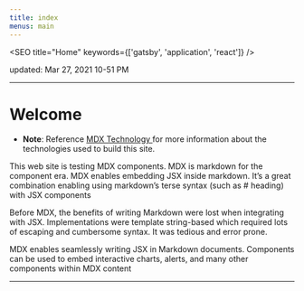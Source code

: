 ```yaml
---
title: index
menus: main
---
```




<SEO title="Home" keywords={['gatsby', 'application', 'react']} />

updated: Mar 27, 2021 10-51 PM

---

# Welcome

- **Note**: Reference  [MDX Technology ](/links) for more information about the technologies  used to build this site.

This web site is testing MDX components. MDX is markdown for the component era. MDX enables embedding JSX inside markdown. It’s a great combination enabling using  markdown’s terse syntax (such as # heading) with JSX components

Before MDX, the benefits of writing Markdown were lost when integrating with JSX. Implementations were template string-based which required lots of escaping and cumbersome syntax. It was tedious and error prone.


MDX enables seamlessly writing JSX in Markdown documents. Components can be used to embed interactive charts, alerts, and many other components within MDX content


<!---<div style={{ maxWidth: '300px', marginBottom: '1.45rem' }}>
  <Image />
</div> --->

---

<!--
- <Link to="/testmdx/">test_mdx</Link>
- <Link to="/links/">MDX Technology Links</Link>
-->

